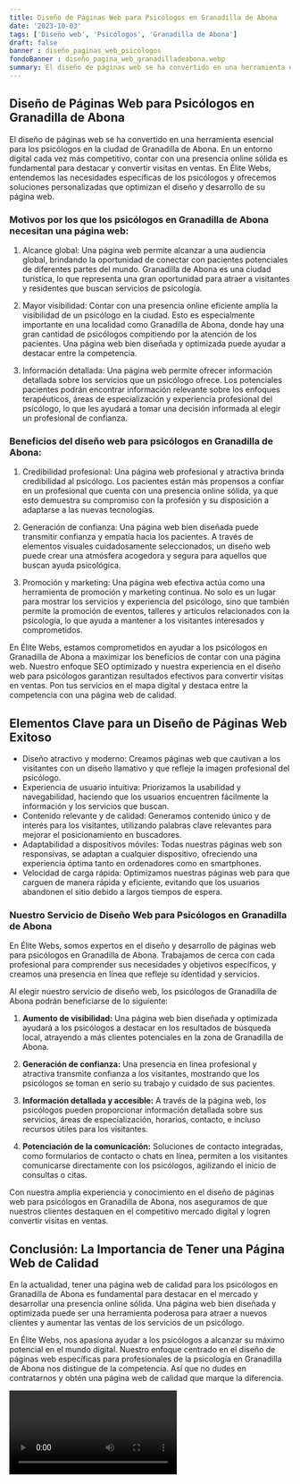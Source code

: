 ```yaml
---
title: Diseño de Páginas Web para Psicólogos en Granadilla de Abona
date: '2023-10-03'
tags: ['Diseño web', 'Psicólogos', 'Granadilla de Abona']
draft: false
banner : diseño_paginas_web_psicólogos
fondoBanner : diseño_pagina_web_granadilladeabona.webp
summary: El diseño de páginas web se ha convertido en una herramienta esencial para los psicólogos en la ciudad de Granadilla de Abona. En un entorno digital cada vez más competitivo, contar con una presencia online sólida es fundamental para destacar y convertir visitas en ventas. En Élite Webs, entendemos las necesidades específicas de los psicólogos y ofrecemos soluciones personalizadas que optimizan el diseño y desarrollo de su página web.
---
```


## Diseño de Páginas Web para Psicólogos en Granadilla de Abona

El diseño de páginas web se ha convertido en una herramienta esencial para los psicólogos en la ciudad de Granadilla de Abona. En un entorno digital cada vez más competitivo, contar con una presencia online sólida es fundamental para destacar y convertir visitas en ventas. En Élite Webs, entendemos las necesidades específicas de los psicólogos y ofrecemos soluciones personalizadas que optimizan el diseño y desarrollo de su página web.

### Motivos por los que los psicólogos en Granadilla de Abona necesitan una página web:

1. Alcance global: Una página web permite alcanzar a una audiencia global, brindando la oportunidad de conectar con pacientes potenciales de diferentes partes del mundo. Granadilla de Abona es una ciudad turística, lo que representa una gran oportunidad para atraer a visitantes y residentes que buscan servicios de psicología.

2. Mayor visibilidad: Contar con una presencia online eficiente amplía la visibilidad de un psicólogo en la ciudad. Esto es especialmente importante en una localidad como Granadilla de Abona, donde hay una gran cantidad de psicólogos compitiendo por la atención de los pacientes. Una página web bien diseñada y optimizada puede ayudar a destacar entre la competencia.

3. Información detallada: Una página web permite ofrecer información detallada sobre los servicios que un psicólogo ofrece. Los potenciales pacientes podrán encontrar información relevante sobre los enfoques terapéuticos, áreas de especialización y experiencia profesional del psicólogo, lo que les ayudará a tomar una decisión informada al elegir un profesional de confianza.

### Beneficios del diseño web para psicólogos en Granadilla de Abona:

1. Credibilidad profesional: Una página web profesional y atractiva brinda credibilidad al psicólogo. Los pacientes están más propensos a confiar en un profesional que cuenta con una presencia online sólida, ya que esto demuestra su compromiso con la profesión y su disposición a adaptarse a las nuevas tecnologías.

2. Generación de confianza: Una página web bien diseñada puede transmitir confianza y empatía hacia los pacientes. A través de elementos visuales cuidadosamente seleccionados, un diseño web puede crear una atmósfera acogedora y segura para aquellos que buscan ayuda psicológica.

3. Promoción y marketing: Una página web efectiva actúa como una herramienta de promoción y marketing continua. No solo es un lugar para mostrar los servicios y experiencia del psicólogo, sino que también permite la promoción de eventos, talleres y artículos relacionados con la psicología, lo que ayuda a mantener a los visitantes interesados y comprometidos.

En Élite Webs, estamos comprometidos en ayudar a los psicólogos en Granadilla de Abona a maximizar los beneficios de contar con una página web. Nuestro enfoque SEO optimizado y nuestra experiencia en el diseño web para psicólogos garantizan resultados efectivos para convertir visitas en ventas. Pon tus servicios en el mapa digital y destaca entre la competencia con una página web de calidad.

<GifSeo />

<Cta />

## Elementos Clave para un Diseño de Páginas Web Exitoso

- Diseño atractivo y moderno: Creamos páginas web que cautivan a los visitantes con un diseño llamativo y que refleje la imagen profesional del psicólogo.
- Experiencia de usuario intuitiva: Priorizamos la usabilidad y navegabilidad, haciendo que los usuarios encuentren fácilmente la información y los servicios que buscan.
- Contenido relevante y de calidad: Generamos contenido único y de interés para los visitantes, utilizando palabras clave relevantes para mejorar el posicionamiento en buscadores.
- Adaptabilidad a dispositivos móviles: Todas nuestras páginas web son responsivas, se adaptan a cualquier dispositivo, ofreciendo una experiencia óptima tanto en ordenadores como en smartphones.
- Velocidad de carga rápida: Optimizamos nuestras páginas web para que carguen de manera rápida y eficiente, evitando que los usuarios abandonen el sitio debido a largos tiempos de espera.

### Nuestro Servicio de Diseño Web para Psicólogos en Granadilla de Abona

En Élite Webs, somos expertos en el diseño y desarrollo de páginas web para psicólogos en Granadilla de Abona. Trabajamos de cerca con cada profesional para comprender sus necesidades y objetivos específicos, y creamos una presencia en línea que refleje su identidad y servicios.

Al elegir nuestro servicio de diseño web, los psicólogos de Granadilla de Abona podrán beneficiarse de lo siguiente:

1. **Aumento de visibilidad:** Una página web bien diseñada y optimizada ayudará a los psicólogos a destacar en los resultados de búsqueda local, atrayendo a más clientes potenciales en la zona de Granadilla de Abona.

2. **Generación de confianza:** Una presencia en línea profesional y atractiva transmite confianza a los visitantes, mostrando que los psicólogos se toman en serio su trabajo y cuidado de sus pacientes.

3. **Información detallada y accesible:** A través de la página web, los psicólogos pueden proporcionar información detallada sobre sus servicios, áreas de especialización, horarios, contacto, e incluso recursos útiles para los visitantes.

4. **Potenciación de la comunicación:** Soluciones de contacto integradas, como formularios de contacto o chats en línea, permiten a los visitantes comunicarse directamente con los psicólogos, agilizando el inicio de consultas o citas.

Con nuestra amplia experiencia y conocimiento en el diseño de páginas web para psicólogos en Granadilla de Abona, nos aseguramos de que nuestros clientes destaquen en el competitivo mercado digital y logren convertir visitas en ventas.

## Conclusión: La Importancia de Tener una Página Web de Calidad

En la actualidad, tener una página web de calidad para los psicólogos en Granadilla de Abona es fundamental para destacar en el mercado y desarrollar una presencia online sólida. Una página web bien diseñada y optimizada puede ser una herramienta poderosa para atraer a nuevos clientes y aumentar las ventas de los servicios de un psicólogo.

En Élite Webs, nos apasiona ayudar a los psicólogos a alcanzar su máximo potencial en el mundo digital. Nuestro enfoque centrado en el diseño de páginas web específicas para profesionales de la psicología en Granadilla de Abona nos distingue de la competencia. Así que no dudes en contratarnos y obtén una página web de calidad que marque la diferencia.

<Video />

<CtaBot job='Psicólogos' city='Granadilla de Abona'/>

<Gmaps query='Granadilla de Abona+españa+maps' />